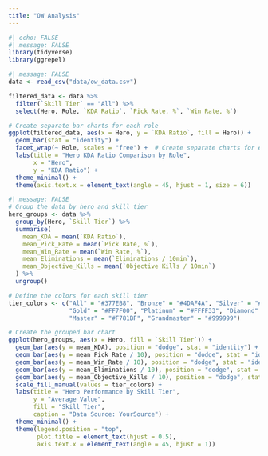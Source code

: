 ```yaml
---
title: "OW Analysis"
---
```


```r
#| echo: FALSE
#| message: FALSE
library(tidyverse)
library(ggrepel)
```

```r
#| message: FALSE
data <- read_csv("data/ow_data.csv")

filtered_data <- data %>%
  filter(`Skill Tier` == "All") %>%
  select(Hero, Role, `KDA Ratio`, `Pick Rate, %`, `Win Rate, %`)

# Create separate bar charts for each role
ggplot(filtered_data, aes(x = Hero, y = `KDA Ratio`, fill = Hero)) +
  geom_bar(stat = "identity") +
  facet_wrap(~ Role, scales = "free") +  # Create separate charts for each role
  labs(title = "Hero KDA Ratio Comparison by Role",
       x = "Hero",
       y = "KDA Ratio") +
  theme_minimal() +
  theme(axis.text.x = element_text(angle = 45, hjust = 1, size = 6))
```

```r
#| message: FALSE
# Group the data by hero and skill tier
hero_groups <- data %>%
  group_by(Hero, `Skill Tier`) %>%
  summarise(
    mean_KDA = mean(`KDA Ratio`),
    mean_Pick_Rate = mean(`Pick Rate, %`),
    mean_Win_Rate = mean(`Win Rate, %`),
    mean_Eliminations = mean(`Eliminations / 10min`),
    mean_Objective_Kills = mean(`Objective Kills / 10min`)
  ) %>%
  ungroup()

# Define the colors for each skill tier
tier_colors <- c("All" = "#377EB8", "Bronze" = "#4DAF4A", "Silver" = "#984EA3",
                 "Gold" = "#FF7F00", "Platinum" = "#FFFF33", "Diamond" = "#A65628",
                 "Master" = "#F781BF", "Grandmaster" = "#999999")

# Create the grouped bar chart
ggplot(hero_groups, aes(x = Hero, fill = `Skill Tier`)) +
  geom_bar(aes(y = mean_KDA), position = "dodge", stat = "identity") +
  geom_bar(aes(y = mean_Pick_Rate / 10), position = "dodge", stat = "identity") +
  geom_bar(aes(y = mean_Win_Rate / 10), position = "dodge", stat = "identity") +
  geom_bar(aes(y = mean_Eliminations / 10), position = "dodge", stat = "identity") +
  geom_bar(aes(y = mean_Objective_Kills / 10), position = "dodge", stat = "identity") +
  scale_fill_manual(values = tier_colors) +
  labs(title = "Hero Performance by Skill Tier",
       y = "Average Value",
       fill = "Skill Tier",
       caption = "Data Source: YourSource") +
  theme_minimal() +
  theme(legend.position = "top",
        plot.title = element_text(hjust = 0.5),
        axis.text.x = element_text(angle = 45, hjust = 1))
```


